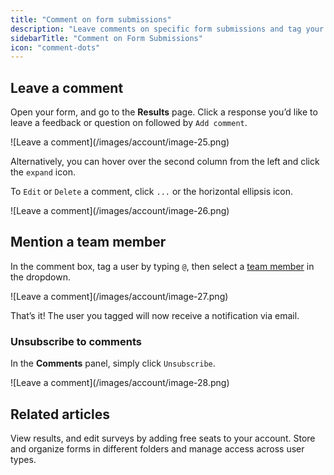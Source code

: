 ```yaml
---
title: "Comment on form submissions"
description: "Leave comments on specific form submissions and tag your teammates to collaborate and start focused discussions. Automatically notify them via email to keep them in the loop."
sidebarTitle: "Comment on Form Submissions"
icon: "comment-dots"
---
```


## Leave a comment

Open your form, and go to the **Results** page. Click a response you’d like to leave a feedback or question on followed by `Add comment`.

<Frame>
  ![Leave a comment](/images/account/image-25.png)
</Frame>

Alternatively, you can hover over the second column from the left and click the `expand` icon.

To `Edit` or `Delete` a comment, click `...` or the horizontal ellipsis icon.

<Frame>
  ![Leave a comment](/images/account/image-26.png)
</Frame>

## Mention a team member

In the comment box, tag a user by typing `@`, then select a [team member](/help/invite-collaborators) in the dropdown.

<Frame>
  ![Leave a comment](/images/account/image-27.png)
</Frame>

That’s it\! The user you tagged will now receive a notification via email.

### Unsubscribe to comments

In the **Comments** panel, simply click `Unsubscribe`.

<Frame>
  ![Leave a comment](/images/account/image-28.png)
</Frame>

## Related articles

<CardGroup cols={3}>
  <Card title="Invite team members to your forms" icon="user-plus" iconType="regular" color="#FFC738" href="/help/invite-collaborators">
    View results, and edit surveys by adding free seats to your account.
  </Card>
  <Card title="Workspaces" icon="folders" iconType="regular" color="#FFC738" href="/help/workspaces">
    Store and organize forms in different folders and manage access across user types.
  </Card>
</CardGroup>
